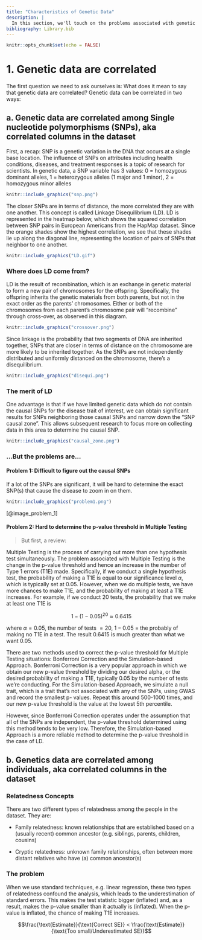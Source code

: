 ```yaml
---
title: "Characteristics of Genetic Data"
description: |
  In this section, we'll touch on the problems associated with genetic data being correlated and sparse, and then get to know some methods to resolve them. 
bibliography: Library.bib
---
```


```r
knitr::opts_chunk$set(echo = FALSE)
```

# 1. Genetic data are correlated

The first question we need to ask ourselves is: What does it mean to say that genetic data are correlated? Genetic data can be correlated in two ways: 

## a. Genetic data are correlated among Single nucleotide polymorphisms (SNPs), aka correlated columns in the dataset

First, a recap: SNP is a genetic variation in the DNA that occurs at a single base location. The influence of SNPs on attributes including health conditions, diseases, and treatment responses is a topic of research for scientists. In genetic data, a SNP variable has 3 values: 0 = homozygous dominant alleles, 1 = heterozygous alleles (1 major and 1 minor), 2 = homozygous minor alleles

```r
knitr::include_graphics("snp.png")
```

The closer SNPs are in terms of distance, the more correlated they are with one another. This concept is called Linkage Disequilibrium (LD). LD is represented in the heatmap below, which shows the squared correlation between SNP pairs in European Americans from the HapMap dataset. Since the orange shades show the highest correlation, we see that these shades lie up along the diagonal line, representing the location of pairs of SNPs that neighbor to one another. 

```r
knitr::include_graphics("LD.gif")
```

### Where does LD come from? 

LD is the result of recombination, which is an exchange in genetic material to form a new pair of chromosomes for the offspring. Specifically, the offspring inherits the genetic materials from both parents, but not in the exact order as the parents' chromosomes. Either or both of the chromosomes from each parent’s chromosome pair will "recombine" through cross-over, as observed in this diagram. 

```r
knitr::include_graphics("crossover.png")
```

Since linkage is the probability that two segments of DNA are inherited together, SNPs that are closer in terms of distance on the chromosome are more likely to be inherited together. As the SNPs are not independently distributed and uniformly distanced on the chromosome, there’s a disequilibrium. 


```r
knitr::include_graphics("disequi.png")
```

### The merit of LD

One advantage is that if we have limited genetic data which do not contain the causal SNPs for the disease trait of interest, we can obtain significant results for SNPs neighboring those causal SNPs and narrow down the “SNP causal zone”. This allows subsequent research to focus more on collecting data in this area to determine the causal SNP. 

```r
knitr::include_graphics("causal_zone.png")
```

### ...But the problems are...

#### Problem 1: Difficult to figure out the causal SNPs

If a lot of the SNPs are significant, it will be hard to determine the exact SNP(s) that cause the disease to zoom in on them. 

```r
knitr::include_graphics("problem1.png")
```

[@image_problem_1]

#### Problem 2: Hard to determine the p-value threshold in Multiple Testing

> But first, a review: 

Multiple Testing is the process of carrying out more than one hypothesis test simultaneously. The problem associated with Multiple Testing is the change in the p-value threshold and hence an increase in the number of Type 1 errors (T1E) made. Specifically, if we conduct a single hypothesis test, the probability of making a T1E is equal to our significance level $\alpha$, which is typically set at 0.05. However, when we do multiple tests, we have more chances to make T1E, and the probability of making at least a T1E increases. For example, if we conduct 20 tests, the probability that we make at least one T1E is 

$$1 - (1 - 0.05)^{20}  \approx  0.6415$$

where $\alpha = 0.05$, the number of tests $= 20$, $1 - 0.05$ = the probably of making no T1E in a test. The result $0.6415$ is much greater than what we want $0.05$. 

There are two methods used to correct the p-value threshold for Multiple Testing situations: Bonferroni Correction and the Simulation-based Approach. Bonferroni Correction is a very popular approach in which we obtain our new p-value threshold by dividing our desired alpha, or the desired probability of making a T1E, typically 0.05 by the number of tests we're conducting. For the Simulation-based Approach, we simulate a null trait, which is a trait that's not associated with any of the SNPs, using GWAS and record the smallest p- values. Repeat this around 500-1000 times, and our new p-value threshold is the value at the lowest 5th percentile.

However, since Bonferroni Correction operates under the assumption that all of the SNPs are independent, the p-value threshold determined using this method tends to be very low. Therefore, the Simulation-based Approach is a more reliable method to determine the p-value threshold in the case of LD. 


## b. Genetics data are correlated among individuals, aka correlated columns in the dataset

### Relatedness Concepts

There are two different types of relatedness among the people in the dataset. They are: 

- Family relatedness: known relationships that are established based on a (usually recent) common ancestor (e.g. siblings, parents, children, cousins)

- Cryptic relatedness: unknown family relationships, often between more distant relatives who have (a) common ancestor(s)

### The problem

When we use standard techniques, e.g. linear regression, these two types of relatedness confound the analysis, which leads to the underestimation of standard errors. This makes the test statistic bigger (inflated) and, as a result, makes the p-value smaller than it actually is (inflated). When the p-value is inflated, the chance of making T1E increases. 

$$\frac{\text{Estimate}}{\text{Correct SE}} < \frac{\text{Estimate}}{\text{Too small/Underestimated SE}}$$





